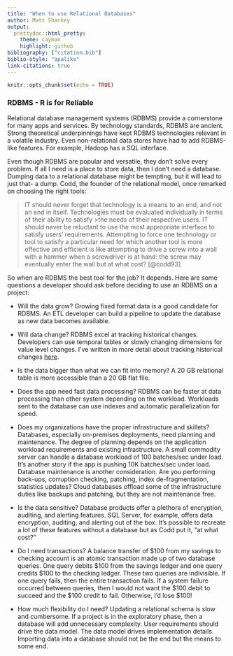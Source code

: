 ```yaml
---
title: "When to use Relational Databases"
author: Matt Sharkey
output:
  prettydoc::html_pretty:
    theme: cayman
    highlight: github
bibliography: ["citation.bib"]
biblio-style: "apalike"
link-citations: true
---
```


```r

knitr::opts_chunk$set(echo = TRUE)

```

### RDBMS - R is for Reliable

Relational database management systems (RDBMS) provide a cornerstone for many apps and services.  By technology standards,  RDBMS are ancient.  Strong theoretical underpinnings have kept RDBMS technologies relevant in a volatile industry.  Even non-relational data stores have had to add RDBMS-like features. For example, Hadoop has a SQL interface. 

Even though RDBMS are popular and versatile, they don't solve every problem.  If all I need is a place to store data, then I don't need a database.  Dumping data to a relational database might be tempting, but it will lead to just that- a dump.  Codd, the founder of the relational model, once remarked on choosing the right tools: 

>IT should never forget that technology is a means to an end, and not an end in itself. Technologies must be evaluated individually in terms of their ability to satisfy >the needs of their respective users. IT should never be reluctant to use the most appropriate interface to satisfy users' requirements. Attempting to force one technology or tool to satisfy a particular need for which another tool is more effective and efficient is like attempting to drive a screw into a wall with a hammer when a screwdriver is at hand: the screw may eventually enter the wall but at what cost? [@codd93]  

 
 
 So when are RDBMS the best tool for the job?  It depends.  Here are some questions a developer should ask before deciding to use an RDBMS on a project:

* Will the data grow?  Growing fixed format data is a good candidate for RDBMS.  An ETL developer can build a pipeline to update the database as new data becomes available.

* Will data change?  RDBMS excel at tracking historical changes.  Developers can use temporal tables or slowly changing dimensions for value level changes.  I've written in more detail about tracking historical changes [here]( https://www.hinttank.com/working-with-temporal-data-track-data-changes-through-time-2/ ).

* Is the data bigger than what we can fit into memory?  A 20 GB relational table is more accessible than a 20 GB flat file.

* Does the app need fast data processing?  RDBMS can be faster at data processing than other system depending on the workload.  Workloads sent to the database can use indexes and automatic parallelization for speed.

* Does my organizations have the proper infrastructure and skillets?  Databases, especially on-premises deployments, need planning and maintenance.  The degree of planning depends on the application workload requirements and existing infrastructure.  A small commodity server can handle a database workload of 100 batches/sec under load.  It's another story if the app is pushing 10K batches/sec under load.  Database maintenance is another consideration.  Are you performing back-ups, corruption checking, patching, index de-fragmentation, statistics updates?  Cloud databases offload some of the infrastructure duties like backups and patching, but they are not maintenance free.  

* Is the data sensitive?  Database products offer a plethora of encryption, auditing, and alerting features.  SQL Server, for example, offers data encryption, auditing, and alerting out of the box.  It's possible to recreate a lot of these features without a database but as Codd put it, "at what cost?"  

* Do I need transactions?  A balance transfer of \$100 from my savings to checking account is an atomic transaction made up of two database queries.  One query debits \$100 from the savings ledger and one query credits \$100 to the checking ledger.  These two queries are indivisible.  If one query fails, then the entire transaction fails.  If a system failure occurred between queries, then I would not want the \$100 debit to succeed and the \$100 credit to fail.  Otherwise, I'd lose $100!

* How much flexibility do I need?  Updating a relational schema is slow and cumbersome.  If a project is in the exploratory phase, then a database will add unnecessary complexity.  User requirements should drive the data model.  The data model drives implementation details.  Importing data into a database should not be the end but the means to some end. 